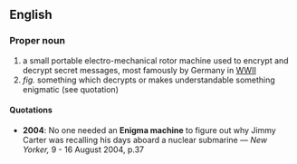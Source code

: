 {{wikipedia}}

==English==
===Proper noun===
# a small portable electro-mechanical rotor machine used to encrypt and decrypt secret messages, most famously by Germany in [[WWII]]
# ''fig.'' something which decrypts or makes understandable something enigmatic (see quotation)

====Quotations====
* '''2004''': No one needed an '''Enigma machine''' to figure out why Jimmy Carter was recalling his days aboard a nuclear submarine &mdash; ''New Yorker,'' 9 - 16 August 2004, p.37